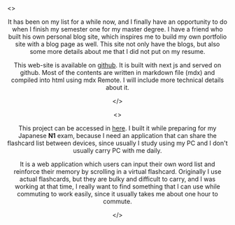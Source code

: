 
<Container>
<>
<Header title="Personal Portfolio Site" date="2023-11" />

It has been on my list for a while now, and I finally have an opportunity to do when I finish my semester one for my master degree. 
I have a friend who built his own personal blog site, which inspires me to build my own portfolio site with a blog page as well. 
This site not only have the blogs, but also some more details about me that I did not put on my resume. 

This web-site is available on [github](https://github.com/kwunmingpang/kwunmingpang.github.io). 
It is built with next js and served on github. Most of the contents are written in markdown file (mdx) 
and compiled into html using mdx Remote. I will include more technical details about it. 

<ViewMore link="" topic="details" />

</>
</Container>

<Container>
<>
<Header title="Flash Card Web App" date="2022-05" />

This project can be accessed in [here](https://flash-cards-7e7fd.web.app). 
I built it while preparing for my Japanese **N1** exam, because I need an application that can share the flashcard list between devices, 
since usually I study using my PC and I don't usually carry PC with me daily. 

It is a web application which users can input their own word list and reinforce their memory by scrolling in a virtual flashcard. 
Originally I use actual flashcards, but they are bulky and difficult to carry, and I was working at that time, I really want to find something 
that I can use while commuting to work easily, since it usually takes me about one hour to commute. 

<ViewMore link="" topic="details" />

</>
</Container>
